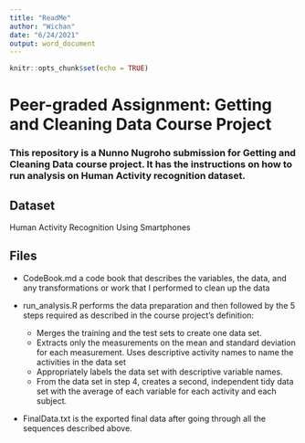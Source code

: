```yaml
---
title: "ReadMe"
author: "Wichan"
date: "6/24/2021"
output: word_document
---
```


```r
knitr::opts_chunk$set(echo = TRUE)
```

# Peer-graded Assignment: Getting and Cleaning Data Course Project

### This repository is a Nunno Nugroho submission for Getting and Cleaning Data course project. It has the instructions on how to run analysis on Human Activity recognition dataset.

## Dataset

Human Activity Recognition Using Smartphones

## Files

  - CodeBook.md a code book that describes the variables, the data, and any transformations or work that I performed to clean up the data

  - run_analysis.R performs the data preparation and then followed by the 5 steps required as described in the course project’s definition:
      - Merges the training and the test sets to create one data set.
      - Extracts only the measurements on the mean and standard deviation for each measurement.
Uses descriptive activity names to name the activities in the data set
      - Appropriately labels the data set with descriptive variable names.
      - From the data set in step 4, creates a second, independent tidy data set with the average of each variable for each activity and each subject.
  - FinalData.txt is the exported final data after going through all the sequences described above.